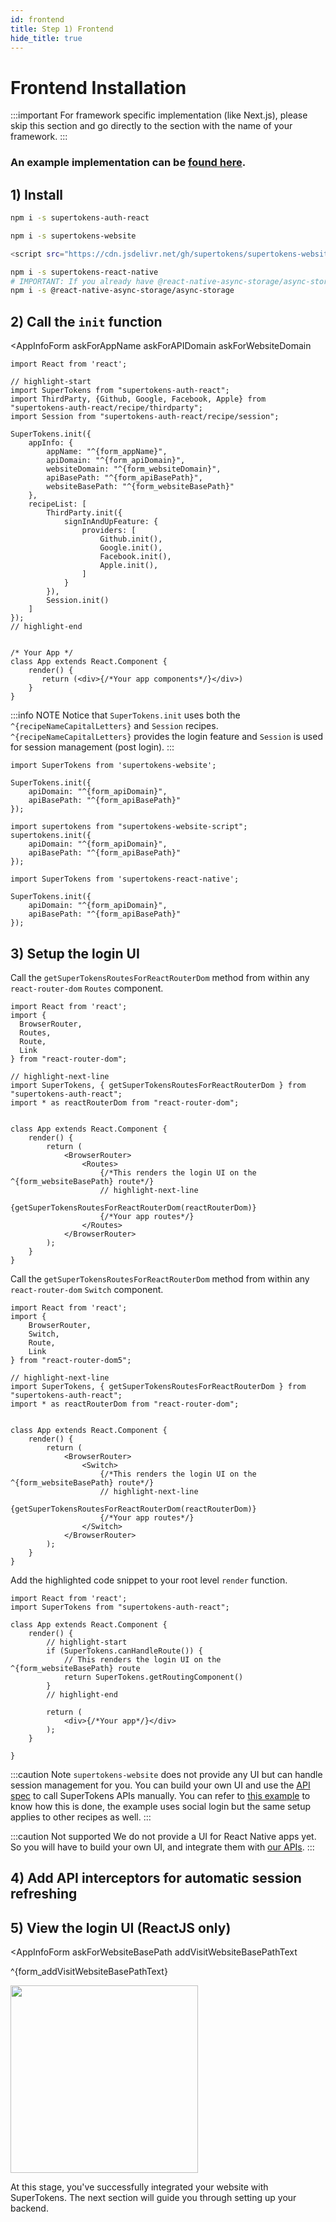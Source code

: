 ```yaml
---
id: frontend
title: Step 1) Frontend
hide_title: true
---
```



# Frontend Installation

:::important
For framework specific implementation (like Next.js), please skip this section and go directly to the section with the name of your framework.
:::

### An example implementation can be [found here](https://github.com/supertokens/supertokens-auth-react/blob/master/examples/with-thirdparty/src/App.js).

## 1) Install

<FrontendSDKTabs>
<TabItem value="reactjs">

```bash
npm i -s supertokens-auth-react
```
</TabItem>
<TabItem value="vanillajs">

<NpmOrScriptTabs>
<TabItem value="npm">

```bash
npm i -s supertokens-website
```
</TabItem>
<TabItem value="script">

```bash
<script src="https://cdn.jsdelivr.net/gh/supertokens/supertokens-website/bundle/bundle.js"></script>
```

</TabItem>
</NpmOrScriptTabs>
</TabItem>
<TabItem value="react-native">

```bash
npm i -s supertokens-react-native
# IMPORTANT: If you already have @react-native-async-storage/async-storage as a dependency, make sure the version is 1.12.1 or higher
npm i -s @react-native-async-storage/async-storage
```

</TabItem>
</FrontendSDKTabs>

## 2) Call the `init` function

<FrontendSDKTabs>
<TabItem value="reactjs">

<AppInfoForm
    askForAppName
    askForAPIDomain
    askForWebsiteDomain
>

```tsx
import React from 'react';

// highlight-start
import SuperTokens from "supertokens-auth-react";
import ThirdParty, {Github, Google, Facebook, Apple} from "supertokens-auth-react/recipe/thirdparty";
import Session from "supertokens-auth-react/recipe/session";

SuperTokens.init({
    appInfo: {
        appName: "^{form_appName}",
        apiDomain: "^{form_apiDomain}",
        websiteDomain: "^{form_websiteDomain}",
        apiBasePath: "^{form_apiBasePath}",
        websiteBasePath: "^{form_websiteBasePath}"
    },
    recipeList: [
        ThirdParty.init({
            signInAndUpFeature: {
                providers: [
                    Github.init(),
                    Google.init(),
                    Facebook.init(),
                    Apple.init(),
                ]
            }
        }),
        Session.init()
    ]
});
// highlight-end


/* Your App */
class App extends React.Component {
    render() {
       return (<div>{/*Your app components*/}</div>)
    }
}
```

:::info NOTE
Notice that `SuperTokens.init` uses both the `^{recipeNameCapitalLetters}` and `Session` recipes. `^{recipeNameCapitalLetters}` provides the login feature and `Session` is used for session management (post login).
:::

</AppInfoForm>

</TabItem>
<TabItem value="vanillajs">
<NpmOrScriptTabs>
<TabItem value="npm">

<AppInfoForm askForAPIDomain>

```tsx
import SuperTokens from 'supertokens-website';

SuperTokens.init({
    apiDomain: "^{form_apiDomain}",
    apiBasePath: "^{form_apiBasePath}"
});
```

</AppInfoForm>

</TabItem>
<TabItem value="script">

<AppInfoForm askForAPIDomain>

```tsx
import supertokens from "supertokens-website-script";
supertokens.init({
    apiDomain: "^{form_apiDomain}",
    apiBasePath: "^{form_apiBasePath}"
});
```

</AppInfoForm>

</TabItem>
</NpmOrScriptTabs>

</TabItem>
<TabItem value="react-native">

<AppInfoForm askForAPIDomain>

```tsx
import SuperTokens from 'supertokens-react-native';

SuperTokens.init({
    apiDomain: "^{form_apiDomain}",
    apiBasePath: "^{form_apiBasePath}"
});
```

</AppInfoForm>

</TabItem>
</FrontendSDKTabs>


## 3) Setup the login UI

<FrontendSDKTabs>
<TabItem value="reactjs">
<AppInfoForm askForWebsiteBasePath>
<Question
    question="Do you use react-router-dom?">
<Answer title="Yes">

<RRDVersionSubTabs>

<TabItem value="v6">

Call the `getSuperTokensRoutesForReactRouterDom` method from within any `react-router-dom` `Routes` component.

```tsx
import React from 'react';
import {
  BrowserRouter,
  Routes,
  Route,
  Link
} from "react-router-dom";

// highlight-next-line
import SuperTokens, { getSuperTokensRoutesForReactRouterDom } from "supertokens-auth-react";
import * as reactRouterDom from "react-router-dom";


class App extends React.Component {
    render() {
        return (
            <BrowserRouter>
                <Routes>
                    {/*This renders the login UI on the ^{form_websiteBasePath} route*/}
                    // highlight-next-line
                    {getSuperTokensRoutesForReactRouterDom(reactRouterDom)}
                    {/*Your app routes*/}
                </Routes>
            </BrowserRouter>
        );
    }
}
```

</TabItem>

<TabItem value="v5">

Call the `getSuperTokensRoutesForReactRouterDom` method from within any `react-router-dom` `Switch` component.

```tsx
import React from 'react';
import {
    BrowserRouter,
    Switch,
    Route,
    Link
} from "react-router-dom5";

// highlight-next-line
import SuperTokens, { getSuperTokensRoutesForReactRouterDom } from "supertokens-auth-react";
import * as reactRouterDom from "react-router-dom";


class App extends React.Component {
    render() {
        return (
            <BrowserRouter>
                <Switch>
                    {/*This renders the login UI on the ^{form_websiteBasePath} route*/}
                    // highlight-next-line
                    {getSuperTokensRoutesForReactRouterDom(reactRouterDom)}
                    {/*Your app routes*/}
                </Switch>
            </BrowserRouter>
        );
    }
}
```

</TabItem>

</RRDVersionSubTabs>

</Answer>
<Answer title="No">

Add the highlighted code snippet to your root level `render` function.

```tsx
import React from 'react';
import SuperTokens from "supertokens-auth-react";

class App extends React.Component {
    render() {
        // highlight-start
        if (SuperTokens.canHandleRoute()) {
            // This renders the login UI on the ^{form_websiteBasePath} route
            return SuperTokens.getRoutingComponent()
        }
        // highlight-end

        return (
            <div>{/*Your app*/}</div>
        );
    }

}
```

</Answer>
</Question>
</AppInfoForm>
</TabItem>
<TabItem value="vanillajs">

:::caution Note
`supertokens-website` does not provide any UI but can handle session management for you. You can build your own UI and use the [API spec](https://app.swaggerhub.com/apis/supertokens/FDI) to call SuperTokens APIs manually. You can refer to [this example](https://supertokens.com/blog/adding-social-login-to-your-website-with-supertokens) to know how this is done, the example uses social login but the same setup applies to other recipes as well.
:::

</TabItem>
<TabItem value="react-native">

:::caution Not supported
We do not provide a UI for React Native apps yet. So you will have to build your own UI, and integrate them with [our APIs](../apis#frontend-driver-interface).
:::

</TabItem>
</FrontendSDKTabs>

## 4) Add API interceptors for automatic session refreshing


<NetworkInterceptors />

## 5) View the login UI (ReactJS only)
<AppInfoForm
    askForWebsiteBasePath
    addVisitWebsiteBasePathText
>

^{form_addVisitWebsiteBasePathText}

<img width="300px" src="/img/thirdparty/signup-light.png" />

At this stage, you've successfully integrated your website with SuperTokens. The next section will guide you through setting up your backend.
</AppInfoForm>
